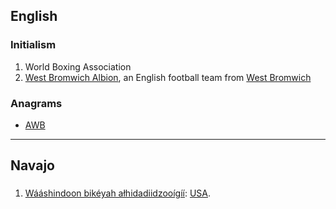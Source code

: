 ==English==

===Initialism===
{{rfc-header|Initialism}}
{{head|en|initialism}}
# World Boxing Association
# [[w:West Bromwich Albion|West Bromwich Albion]], an English football team from [[West Bromwich]]

===Anagrams===
* [[AWB#English|AWB]]

----

==Navajo==
{{wikipedia|lang=nv|W.B.A.}}

==={{initialism-old|nv}}===
{{head|nv|initialism}}

# [[Wááshindoon bikéyah ałhidadiidzooígíí]]: [[USA]].